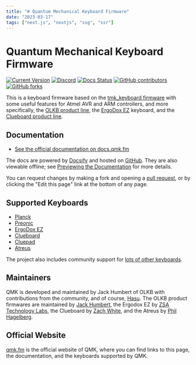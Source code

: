 ```yaml
---
title: "# Quantum Mechanical Keyboard Firmware"
date: "2023-03-17"
tags: ["next.js", "nextjs", "ssg", "ssr"]
---
```


# Quantum Mechanical Keyboard Firmware

[![Current Version](https://img.shields.io/github/tag/qmk/qmk_firmware.svg)](https://github.com/qmk/qmk_firmware/tags)
[![Discord](https://img.shields.io/discord/440868230475677696.svg)](https://discord.gg/Uq7gcHh)
[![Docs Status](https://img.shields.io/badge/docs-ready-orange.svg)](https://docs.qmk.fm)
[![GitHub contributors](https://img.shields.io/github/contributors/qmk/qmk_firmware.svg)](https://github.com/qmk/qmk_firmware/pulse/monthly)
[![GitHub forks](https://img.shields.io/github/forks/qmk/qmk_firmware.svg?style=social&label=Fork)](https://github.com/qmk/qmk_firmware/)

This is a keyboard firmware based on the [tmk_keyboard firmware](https://github.com/tmk/tmk_keyboard) with some useful features for Atmel AVR and ARM controllers, and more specifically, the [OLKB product line](https://olkb.com), the [ErgoDox EZ](https://ergodox-ez.com) keyboard, and the [Clueboard product line](https://clueboard.co).

## Documentation

- [See the official documentation on docs.qmk.fm](https://docs.qmk.fm)

The docs are powered by [Docsify](https://docsify.js.org/) and hosted on [GitHub](/docs/). They are also viewable offline; see [Previewing the Documentation](https://docs.qmk.fm/#/contributing?id=previewing-the-documentation) for more details.

You can request changes by making a fork and opening a [pull request](https://github.com/qmk/qmk_firmware/pulls), or by clicking the "Edit this page" link at the bottom of any page.

## Supported Keyboards

- [Planck](/keyboards/planck/)
- [Preonic](/keyboards/preonic/)
- [ErgoDox EZ](/keyboards/ergodox_ez/)
- [Clueboard](/keyboards/clueboard/)
- [Cluepad](/keyboards/clueboard/17/)
- [Atreus](/keyboards/atreus/)

The project also includes community support for [lots of other keyboards](/keyboards/).

## Maintainers

QMK is developed and maintained by Jack Humbert of OLKB with contributions from the community, and of course, [Hasu](https://github.com/tmk). The OLKB product firmwares are maintained by [Jack Humbert](https://github.com/jackhumbert), the Ergodox EZ by [ZSA Technology Labs](https://github.com/zsa), the Clueboard by [Zach White](https://github.com/skullydazed), and the Atreus by [Phil Hagelberg](https://github.com/technomancy).

## Official Website

[qmk.fm](https://qmk.fm) is the official website of QMK, where you can find links to this page, the documentation, and the keyboards supported by QMK.
